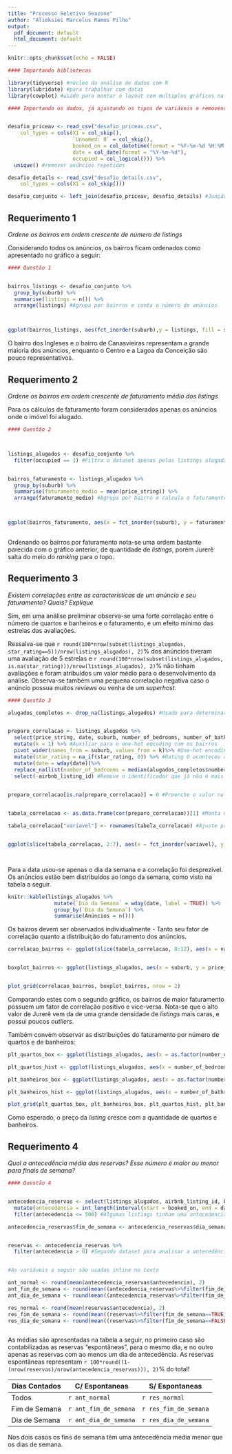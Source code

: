 ---
title: "Processo Seletivo Seazone"
author: "Alieksiei Marcelus Ramos Filho"
output:
  pdf_document: default
  html_document: default
---

```{r setup, include=FALSE}
knitr::opts_chunk$set(echo = FALSE)
```


```{r, include=FALSE}

#### Importando bibliotecas

library(tidyverse) #núcleo da análise de dados com R
library(lubridate) #para trabalhar com datas
library(cowplot) #usado para montar o layout com multiplos gráficos na questão 3

```



```{r, include=FALSE}
#### Importando os dados, já ajustando os tipos de variáveis e removendo repetições


desafio_priceav <- read_csv("desafio_priceav.csv", 
    col_types = cols(X1 = col_skip(),
                     `Unnamed: 0` = col_skip(),
                     booked_on = col_datetime(format = "%Y-%m-%d %H:%M:%S"), 
                     date = col_date(format = "%Y-%m-%d"), 
                     occupied = col_logical())) %>%
  unique() #remover anúncios repetidos

desafio_details <- read_csv("desafio_details.csv", 
    col_types = cols(X1 = col_skip()))


```


```{r, include=FALSE}



desafio_conjunto <- left_join(desafio_priceav, desafio_details) #Junção dos bancos de dados para as análises


```


Requerimento 1
------------------------------------------------------------
_Ordene os bairros em ordem crescente de número de listings_

Considerando todos os anúncios, os bairros ficam ordenados como apresentado no gráfico a seguir: 

```{r}
#### Questão 1


bairros_listings <- desafio_conjunto %>%
  group_by(suburb) %>%
  summarise(listings = n()) %>%
  arrange(listings) #Agrupa por bairros e conta o número de anúncios



ggplot(bairros_listings, aes(fct_inorder(suburb),y = listings, fill = suburb)) + geom_col() + geom_text(aes(y = listings/2, label = prettyNum(listings, big.mark = ".", decimal.mark = ","))) + labs(x = "Bairro", y = "Anúncios", title = "Quantidade de Anúncios por Bairro") + guides(fill = "none") + theme(plot.title = element_text(hjust = 0.5)) + scale_y_continuous(labels = scales::comma) 
```

O bairro dos Ingleses e o bairro de Canasvieiras representam a grande maioria dos anúncios, enquanto o Centro e a Lagoa da Conceição são pouco representativos. 


\newpage

Requerimento 2
------------------------------------------------------------
_Ordene os bairros em ordem crescente de faturamento médio dos listings_

Para os cálculos de faturamento foram considerados apenas os anúncios onde o imóvel foi alugado.

```{r}
#### Questão 2



listings_alugados <- desafio_conjunto %>%
  filter(occupied == 1) #Filtra o dataset apenas pelas listings alugadas, também será usado para outras análises


bairros_faturamento <- listings_alugados %>%
  group_by(suburb) %>%
  summarise(faturamento_medio = mean(price_string)) %>%
  arrange(faturamento_medio) #Agrupa por bairro e calcula o faturamento médio por anúncio



ggplot(bairros_faturamento, aes(x = fct_inorder(suburb), y = faturamento_medio, fill = suburb)) + geom_col() + geom_text(aes(y = faturamento_medio/2, label = paste0("R$", prettyNum(round(faturamento_medio, 2), big.mark = ".", decimal.mark = ",")))) + labs(x = "Bairro", y = "Faturamento Médio", title = "Faturamento Médio por Anúncio por Bairro") + guides(fill = "none") + theme(plot.title = element_text(hjust = 0.5)) + scale_y_continuous(labels = scales::comma)
  
```

Ordenando os bairros por faturamento nota-se uma ordem bastante parecida com o gráfico anterior, de quantidade de *listings*, porém Jurerê salta do meio do *ranking* para o topo. 


\newpage

Requerimento 3
------------------------------------------------------------

_Existem correlações entre as características de um anúncio e seu faturamento? Quais? Explique_



Sim, em uma análise preliminar observa-se uma forte correlação entre o número de quartos e banheiros e o faturamento, e um efeito mínimo das estrelas das avaliações. 

Ressalva-se que `r round(100*nrow(subset(listings_alugados, star_rating==5))/nrow(listings_alugados), 2)`% dos anúncios tiveram uma avaliação de 5 estrelas e `r round(100*nrow(subset(listings_alugados, is.na(star_rating)))/nrow(listings_alugados), 2)`% não tinham avaliações e foram atribuídos um valor médio para o desenvolvimento da análise. Observa-se também uma pequena correlação negativa caso o anúncio possua muitos *reviews* ou venha de um *superhost*. 




```{r}
#### Questão 3

alugados_completos <- drop_na(listings_alugados) #Usado para determinar os valores médios para substituir os nulos do banco de dados


preparo_correlacao <- listings_alugados %>%
  select(price_string, date, suburb, number_of_bedrooms, number_of_bathrooms, star_rating, is_superhost, number_of_reviews, airbnb_listing_id) %>% #Seleciona as colunas importantes e o listing id para evitar multiplicidade
  mutate(k = 1) %>% #Auxiliar para o one-hot encoding com os bairros
  pivot_wider(names_from = suburb, values_from = k)%>% #One-hot encoding para os bairros
  mutate(star_rating = na_if(star_rating, 0)) %>% #Rating 0 aconteceu apenas quando não há reviews, visto que a escala é de 1 a 5, será substituído por um valor médio
  mutate(date = wday(date))%>%
  replace_na(list(number_of_bedrooms = median(alugados_completos$number_of_bedrooms), number_of_bathrooms = median(alugados_completos$number_of_bathrooms), star_rating = mean(alugados_completos$star_rating)))%>% #Quartos e banheiros substituídos pela mediana, rating pela média
  select(-airbnb_listing_id) #Remove o identificador que já não é mais necessário
             

preparo_correlacao[is.na(preparo_correlacao)] = 0 #Preenche o valor nulo do número de reviews e das colunas de bairro, completando o one-hot encoding


tabela_correlacao <- as.data.frame(cor(preparo_correlacao))[1] #Monta uma matriz de correlação e seleciona a primeira coluna, referente ao preço

tabela_correlacao["variavel"] <- rownames(tabela_correlacao) #Ajuste para montar o gráfico


ggplot(slice(tabela_correlacao, 2:7), aes(x = fct_inorder(variavel), y = price_string)) + geom_col() + geom_text(aes(y = price_string/2, label = prettyNum(round(price_string, 2), big.mark = ".", decimal.mark = ",")), color = "white") + labs(x = "Variável", y = "Coeficiente de Correlação", title = "Impacto das Características no Faturamento") + theme(plot.title = element_text(hjust = 0.5)) + scale_x_discrete(labels = c("Dia da Semana", "Quartos", "Banheiros", "Avaliações(Estrelas)", "Superhost", "Avaliações(Quantidade)")) 




```
Para a data usou-se apenas o dia da semana e a correlação foi desprezível. Os anúncios estão bem distribuídos ao longo da semana, como visto na tabela a seguir.



```{r}

knitr::kable(listings_alugados %>%
               mutate(`Dia da Semana` = wday(date, label = TRUE)) %>%
               group_by(`Dia da Semana`) %>% 
               summarise(Anúncios = n()))

```


\newpage

Os bairros devem ser observados individualmente - Tanto seu fator de correlação quanto a distribuição do faturamento dos anúncios. 


```{r}


correlacao_bairros <- ggplot(slice(tabela_correlacao, 8:12), aes(x = variavel, y = price_string, fill = variavel)) + geom_col() + geom_text(aes(y = price_string/2, label = prettyNum(round(price_string, 2), big.mark = ".", decimal.mark = ","))) + labs(x = "Bairro", y = "Coeficiente de Correlação", title = "Impacto do Bairro no Faturamento") + theme(plot.title = element_text(hjust = 0.5)) + guides(fill = "none")


boxplot_bairros <- ggplot(listings_alugados, aes(x = suburb, y = price_string))+geom_boxplot() + labs(x = "Bairro", y = "Faturamento do Anúncio(R$)", title = "Distribuição do Faturamento por Bairro") + theme(plot.title = element_text(hjust = 0.5))


plot_grid(correlacao_bairros, boxplot_bairros, nrow = 2)

```

Comparando estes com o segundo gráfico, os bairros de maior faturamento possuem um fator de correlação positivo e vice-versa. Nota-se que o alto valor de Jurerê vem da de uma grande densidade de _listings_ mais caras, e possui poucos _outliers_. 



\newpage

Também convém observar as distribuições do faturamento por número de quartos e de banheiros:


```{r, message = FALSE, warning = FALSE}
plt_quartos_box <- ggplot(listings_alugados, aes(x = as.factor(number_of_bedrooms), y = price_string))+geom_boxplot() + labs(x = "Número de Quartos", y = "Faturamento do Anúncio(R$)")

plt_quartos_hist <- ggplot(listings_alugados, aes(x = number_of_bedrooms))+geom_histogram()+ labs(x = "", y = "Quantidade de Anúncios")

plt_banheiros_box <- ggplot(listings_alugados, aes(x = as.factor(number_of_bathrooms), y = price_string))+geom_boxplot() + labs(x = "Número de Banheiros", y = "Faturamento do Anúncio(R$)")

plt_banheiros_hist <- ggplot(listings_alugados, aes(x = number_of_bathrooms))+geom_histogram()+ labs(x = "", y = "Quantidade de Anúncios")

plot_grid(plt_quartos_box, plt_banheiros_box, plt_quartos_hist, plt_banheiros_hist, align = "h") #Layout de multiplos gráficos(usa a biblioteca Cowplot)
```

Como esperado, o preço da _listing_ cresce com a quantidade de quartos e banheiros. 

Requerimento 4
------------------------------------------------------------

_Qual a antecedência média das reservas? Esse número é maior ou menor para finais de semana?_



```{r}
#### Questão 4


antecedencia_reservas <- select(listings_alugados, airbnb_listing_id, booked_on, date) %>%
  mutate(antecedencia = int_length(interval(start = booked_on, end = date))/86400, dia_semana = wday(date))%>% #A duração do intervalo é dada em segundos, divide-se por 86400 para ter a diferença em dias
  filter(antecedencia <= 500) #Algumas listings tinham uma antecedencia de mais de 20 anos e foram retiradas, sendo erros do dataset. 

antecedencia_reservas$fim_de_semana <- antecedencia_reservas$dia_semana>5 #Máscara para determinar se é dia de semana ou não


reservas <- antecedencia_reservas %>%
  filter(antecedencia > 0) #Segundo dataset para analisar a antecedência apenas das reservas com antecedência(não no mesmo dia)


#As variáveis a seguir são usadas inline no texto

ant_normal <- round(mean(antecedencia_reservas$antecedencia), 2)
ant_fim_de_semana <- round(mean((antecedencia_reservas%>%filter(fim_de_semana==TRUE))$antecedencia), 2)
ant_dia_de_semana <- round(mean((antecedencia_reservas%>%filter(fim_de_semana==FALSE))$antecedencia), 2)

res_normal <- round(mean(reservas$antecedencia), 2)
res_fim_de_semana <- round(mean((reservas%>%filter(fim_de_semana==TRUE))$antecedencia), 2)
res_dia_de_semana <- round(mean((reservas%>%filter(fim_de_semana==FALSE))$antecedencia), 2) 



```

As médias são apresentadas na tabela a seguir, no primeiro caso são contabilizadas as reservas "espontâneas", para o mesmo dia, e no outro apenas as reservas com ao menos um dia de antecedência. As reservas espontâneas representam `r 100*round((1-(nrow(reservas)/nrow(antecedencia_reservas))), 2)`% do total!


Dias Contados |C/ Espontaneas  | S/ Espontaneas
--------------|--------------- | -------------
Todos         |`r ant_normal`  | `r res_normal`
Fim de Semana |`r ant_fim_de_semana`  | `r res_fim_de_semana`
Dia de Semana |`r ant_dia_de_semana`  | `r res_dia_de_semana`

Nos dois casos os fins de semana têm uma antecedência média menor que os dias de semana. 